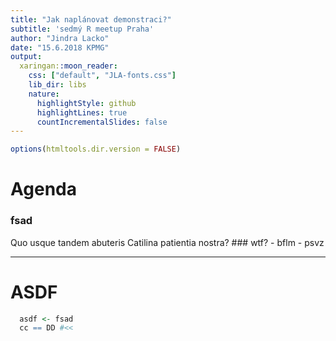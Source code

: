 ```yaml
---
title: "Jak naplánovat demonstraci?"
subtitle: 'sedmý R meetup Praha'
author: "Jindra Lacko"
date: "15.6.2018 KPMG"
output:
  xaringan::moon_reader:
    css: ["default", "JLA-fonts.css"]
    lib_dir: libs
    nature:
      highlightStyle: github
      highlightLines: true
      countIncrementalSlides: false
---
```


```r
options(htmltools.dir.version = FALSE)
```

# Agenda

### fsad
Quo usque tandem abuteris Catilina patientia nostra?
### wtf?
- bflm
- psvz

---
# ASDF
```r

  asdf <- fsad
  cc == DD #<<

```



